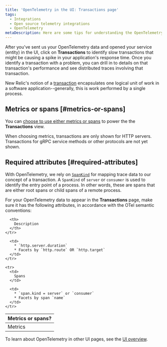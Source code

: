 ```yaml
---
title: 'OpenTelemetry in the UI: Transactions page'
tags:
  - Integrations
  - Open source telemetry integrations
  - OpenTelemetry
metaDescription: Here are some tips for understanding the OpenTelemetry Transactions page in the New Relic UI.
---
```


After you've sent us your OpenTelemetry data and opened your service (entity) in the UI, click on **Transactions** to identify slow transactions that might be causing a spike in your application's response time. Once you identify a transaction with a problem, you can drill in to details on that transaction's performance and see distributed traces involving that transaction.

New Relic's notion of a [transaction](/docs/apm/transactions/intro-transactions/transactions-new-relic-apm#txn-defined) encapsulates one logical unit of work in a software application--generally, this is work performed by a single process.

## Metrics or spans [#metrics-or-spans]

You can [choose to use either metrics or spans](https://docs.newrelic.com/docs/more-integrations/open-source-telemetry-integrations/opentelemetry/view-your-data/opentelemetry-find-entities/#metric-span-toggle) to power the the **Transactions** view.

<Callout variant="important">
  When choosing metrics, transactions are only shown for HTTP servers. Transactions for gRPC service methods or other protocols are not yet shown.
</Callout>

## Required attributes [#required-attributes]

With OpenTelemetry, we rely on [`SpanKind`](https://github.com/open-telemetry/opentelemetry-specification/blob/main/specification/trace/api.md#spankind) for mapping trace data to our concept of a transaction. A `SpanKind` of `server` or `consumer` is used to identify the entry point of a process. In other words, these are spans that are either root spans or child spans of a remote process.

For your OpenTelemetry data to appear in the **Transactions** page, make sure it has the following attributes, in accordance with the OTel semantic conventions:

<table>
  <thead>
    <tr>
      <th style={{ width: "200px" }}>
        Metrics or spans?
      </th>

      <th>
        Description
      </th>
    </tr>
  </thead>

  <tbody>
    <tr>
      <td>
        Metrics
      </td>

      <td>
        * `http.server.duration`
        * Facets by `http.route` OR `http.target`
      </td>
    </tr>

    <tr>
      <td>
        Spans
      </td>

      <td>
        * `span.kind = server` or `consumer`
        * Facets by span `name`
      </td>
    </tr>
  </tbody>
</table>

To learn about OpenTelemetry in other UI pages, see the [UI overview](/docs/more-integrations/open-source-telemetry-integrations/opentelemetry/view-your-data/opentelemetry-view-your-data).
